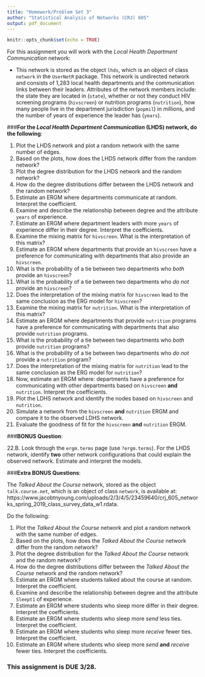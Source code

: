 ```yaml
---
title: "Homework/Problem Set 3"
author: "Statistical Analysis of Networks (CRJ) 605"
output: pdf_document
---
```


```r
knitr::opts_chunk$set(echo = TRUE)
```


For this assignment you will work with the *Local Health Department Communication* network:  

* This network is stored as the object `lhds`, which is an object of class `network` in the `UserNetR` package. This network is undirected network and consists of 1,283 local health departments and the communication links between their leaders. Attributes of the network members include: the state they are located in (`state`), whether or not they conduct HIV screening programs (`hivscreen`) or nutrition programs (`nutrition`), how many people live in the department jurisdiction (`popmil`) in millions, and the number of years of experience the leader has (`years`). 

###**For the *Local Health Department Communication* (LHDS) network, do the following**:  

1. Plot the LHDS network and plot a random network with the same number of edges.
2. Based on the plots, how does the LHDS network differ from the random network?
3. Plot the degree distribution for the LHDS network and the random network?
4. How do the degree distributions differ between the LHDS network and the random network?
5. Estimate an ERGM where departments communicate at random. Interpret the coefficient.
6. Examine and describe the relationship between degree and the attribute `years` of experience.
7. Estimate an ERGM where department leaders with more `years` of experience differ in their degree. Interpret the coefficients.
8. Examine the mixing matrix for `hivscreen`. What is the interpretation of this matrix?
9. Estimate an ERGM where departments that provide an `hivscreen` have a preference for communicating with departments that also provide an `hivscreen`.
10. What is the probability of a tie between two departments who *both* provide an `hivscreen`?
11. What is the probability of a tie between two departments who *do not* provide an `hivscreen`?
12. Does the interpretation of the mixing matrix for `hivscreen` lead to the same conclusion as the ERG model for `hivscreen`?
13. Examine the mixing matrix for `nutrition`. What is the interpretation of this matrix?
14. Estimate an ERGM where departments that provide `nutrition` programs have a preference for communicating with departments that also provide `nutrition` programs.
15. What is the probability of a tie between two departments who *both* provide `nutrition` programs?
16. What is the probability of a tie between two departments who *do not* provide a `nutrition` program?
17. Does the interpretation of the mixing matrix for `nutrition` lead to the same conclusion as the ERG model for `nutrition`?
18. Now, estimate an ERGM where: departments have a preference for communicating with other departments based on `hivscreen` **and** `nutrition`. Interpret the coefficients.
19. Plot the LDHS network and identify the nodes based on `hivscreen` and `nutrition`.
20. Simulate a network from the `hivscreen` **and** `nutrition` ERGM and compare it to the observed LDHS network.
21. Evaluate the goodness of fit for the `hivscreen` **and** `nutrition` ERGM.  


###**BONUS Question**:  

22.B. Look through the `ergm.terms` page (use `?ergm.terms`). For the LHDS network, identify **two** other network configurations that could explain the observed network. Estimate and interpret the models.  


###**Extra BONUS Questions**:  

The *Talked About the Course* network, stored as the object `talk.course.net`, which is an object of class `network`, is available at:  https://www.jacobtnyoung.com/uploads/2/3/4/5/23459640/crj_605_networks_spring_2019_class_survey_data_w1.rdata.  

Do the following:  

1. Plot the *Talked About the Course* network and plot a random network with the same number of edges.
2. Based on the plots, how does the *Talked About the Course* network differ from the random network?
3. Plot the degree distribution for the *Talked About the Course* network and the random network?
4. How do the degree distributions differ between the *Talked About the Course* network and the random network?
5. Estimate an ERGM where students talked about the course at random. Interpret the coefficient.
6. Examine and describe the relationship between degree and the attribute `Sleept1` of experience.
7. Estimate an ERGM where students who sleep more differ in their degree. Interpret the coefficients.
8. Estimate an ERGM where students who sleep more *send* less ties. Interpret the coefficient.
9. Estimate an ERGM where students who sleep more *receive* fewer ties. Interpret the coefficient.
10. Estimate an ERGM where students who sleep more *send* **and** *receive* fewer ties. Interpret the coefficients.

### This assignment is **DUE** 3/28.  